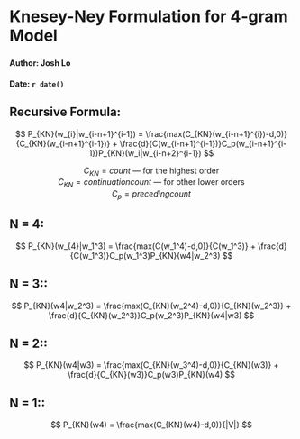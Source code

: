 # Knesey-Ney Formulation for 4-gram Model
###
###
#### Author: Josh Lo
#### Date: `r date()`


## **Recursive Formula**:

$$ P_{KN}(w_{i}|w_{i-n+1}^{i-1}) = \frac{max(C_{KN}(w_{i-n+1}^{i})-d,0)}{C_{KN}(w_{i-n+1}^{i-1})} + \frac{d}{C(w_{i-n+1}^{i-1})}C_p(w_{i-n+1}^{i-1})P_{KN}(w_i|w_{i-n+2}^{i-1}) $$

<center> $C_{KN}= count$ --- for the highest order </center>

<center> $C_{KN}= continuationcount$ --- for other lower orders </center>

<center> $C_{p}= precedingcount$ </center>


## **N = 4**:

$$ P_{KN}(w_{4}|w_1^3) = \frac{max(C(w_1^4)-d,0)}{C(w_1^3)} + \frac{d}{C(w_1^3)}C_p(w_1^3)P_{KN}(w4|w_2^3) $$

## **N = 3:**:

$$ P_{KN}(w4|w_2^3) = \frac{max(C_{KN}(w_2^4)-d,0)}{C_{KN}(w_2^3)} + \frac{d}{C_{KN}(w_2^3)}C_p(w_2^3)P_{KN}(w4|w3) $$

## **N = 2:**:

$$ P_{KN}(w4|w3) = \frac{max(C_{KN}(w_3^4)-d,0)}{C_{KN}(w3)} + \frac{d}{C_{KN}(w3)}C_p(w3)P_{KN}(w4) $$

## **N = 1:**:

$$ P_{KN}(w4) = \frac{max(C_{KN}(w4)-d,0)}{|V|} $$









